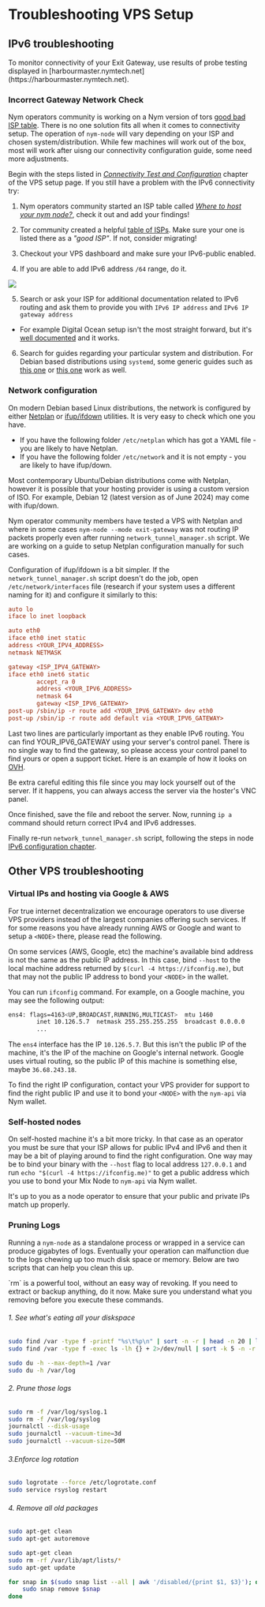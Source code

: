 
# Troubleshooting VPS Setup

<VarInfo/>

## IPv6 troubleshooting

<Callout type="info" emoji="ℹ️">
To monitor connectivity of your Exit Gateway, use results of probe testing displayed in [harbourmaster.nymtech.net](https://harbourmaster.nymtech.net).
</Callout>

### Incorrect Gateway Network Check

Nym operators community is working on a Nym version of tors [good bad ISP table](https://community.torproject.org/relay/community-resources/good-bad-isps/). There is no one solution fits all when it comes to connectivity setup. The operation of `nym-node` will vary depending on your ISP and chosen system/distribution.  While few machines will work out of the box, most will work after uisng our connectivity configuration guide, some need more adjustments.

Begin with the steps listed in [*Connectivity Test and Configuration*](../nodes/preliminary-steps/vps-setup.mdx#connectivity-test-and-configuration) chapter of the VPS setup page. If you still have a problem with the IPv6 connectivity try:

<Steps>

1. Nym operators community started an ISP table called [*Where to host your nym node?*](../community-counsel/isp-list.mdx), check it out and add your findings!

2. Tor community created a helpful [table of ISPs](https://community.torproject.org/relay/community-resources/good-bad-isps/). Make sure your one is listed there as a *"good ISP"*. If not, consider migrating!

3. Checkout your VPS dashboard and make sure your IPv6-public enabled.

4. If you are able to add IPv6 address `/64` range, do it.

![](/images/operators/ipv6_64.png)

5. Search or ask your ISP for additional documentation related to IPv6 routing and ask them to provide you with `IPv6 IP address` and `IPv6 IP gateway address`
- For example Digital Ocean setup isn't the most straight forward, but it's [well documented](https://docs.digitalocean.com/products/networking/ipv6/how-to/enable/#on-existing-droplets) and it works.

6. Search for guides regarding your particular system and distribution. For Debian based distributions using `systemd`, some generic guides such as [this one](https://cloudzy.com/blog/configure-ipv6-on-ubuntu/) or [this one](https://help.ovhcloud.com/csm/en-ie-vps-configuring-ipv6?id=kb_article_view&sysparm_article=KB0047567) work as well.

</Steps>

### Network configuration

On modern Debian based Linux distributions, the network is configured by either [Netplan](https://netplan.io/) or [ifup/ifdown](https://manpages.debian.org/testing/ifupdown/ifup.8.en.html) utilities. It is very easy to check which one you have.

- If you have the following folder `/etc/netplan` which has got a YAML file - you are likely to have Netplan.
- If you have the following folder `/etc/network` and it is not empty - you are likely to have ifup/down.

Most contemporary Ubuntu/Debian distributions come with Netplan, however it is possible that your hosting provider is using a custom version of ISO. For example, Debian 12 (latest version as of June 2024) may come with ifup/down.

Nym operator community members have tested a VPS with Netplan and where in some cases `nym-node --mode exit-gateway` was not routing IP packets properly even after running `network_tunnel_manager.sh` script. We are working on a guide to setup Netplan configuration manually for such cases.

Configuration of ifup/ifdown is a bit simpler. If the `network_tunnel_manager.sh` script doesn't do the job, open `/etc/network/interfaces` file (research if your system uses a different naming for it) and configure it similarly to this:

```ini
auto lo
iface lo inet loopback

auto eth0
iface eth0 inet static
address <YOUR_IPV4_ADDRESS>
netmask NETMASK

gateway <ISP_IPV4_GATEWAY>
iface eth0 inet6 static
        accept_ra 0
        address <YOUR_IPV6_ADDRESS>
        netmask 64
        gateway <ISP_IPV6_GATEWAY>
post-up /sbin/ip -r route add <YOUR_IPV6_GATEWAY> dev eth0
post-up /sbin/ip -r route add default via <YOUR_IPV6_GATEWAY>
```
Last two lines are particularly important as they enable IPv6 routing. You can find YOUR_IPV6_GATEWAY using your server's control panel. There is no single way to find the gateway, so please access your control panel to find yours or open a support ticket. Here is an example of how it looks on [OVH](https://help.ovhcloud.com/csm/en-ie-vps-configuring-ipv6?id=kb_article_view&sysparm_article=KB0047567).

<Callout type="warning" emoji="⚠️">
Be extra careful editing this file since you may lock yourself out of the server. If it happens, you can always access the server via the hoster's VNC panel.
</Callout>

Once finished, save the file and reboot the server. Now, running `ip a` command should return correct IPv4 and IPv6 addresses.

Finally re-run `network_tunnel_manager.sh` script, following the steps in node [IPv6 configuration chapter](../nodes/nym-node/configuration.mdx#ipv6-configuration).

## Other VPS troubleshooting

### Virtual IPs and hosting via Google & AWS

For true internet decentralization we encourage operators to use diverse VPS providers instead of the largest companies offering such services. If for some reasons you have already running AWS or Google and want to setup a `<NODE>` there, please read the following.

On some services (AWS, Google, etc) the machine's available bind address is not the same as the public IP address. In this case, bind `--host` to the local machine address returned by `$(curl -4 https://ifconfig.me)`, but that may not the public IP address to bond your `<NODE>` in the wallet.

You can run `ifconfig` command. For example, on a Google machine, you may see the following output:

```sh
ens4: flags=4163<UP,BROADCAST,RUNNING,MULTICAST>  mtu 1460
        inet 10.126.5.7  netmask 255.255.255.255  broadcast 0.0.0.0
        ...
```

The `ens4` interface has the IP `10.126.5.7`. But this isn't the public IP of the machine, it's the IP of the machine on Google's internal network. Google uses virtual routing, so the public IP of this machine is something else, maybe `36.68.243.18`.

To find the right IP configuration, contact your VPS provider for support to find the right public IP and use it to bond your `<NODE>` with the `nym-api` via Nym wallet.

### Self-hosted nodes

On self-hosted machine it's a bit more tricky. In that case as an operator you must be sure that your ISP allows for public IPv4 and IPv6 and then it may be a bit of playing around to find the right configuration. One way may be to bind your binary with the `--host` flag to local address `127.0.0.1` and run `echo "$(curl -4 https://ifconfig.me)"` to get a public address which you use to bond your Mix Node to `nym-api` via Nym wallet.

It's up to you as a node operator to ensure that your public and private IPs match up properly.

### Pruning Logs

Running a `nym-node` as a standalone process or wrapped in a service can produce gigabytes of logs. Eventually your operation can malfunction due to the logs chewing up too much disk space or memory. Below are two scripts that can help you clean this up.

<Callout type="warning" emoji="⚠️">
`rm` is a powerful tool, without an easy way of revoking. If you need to extract or backup anything, do it now. Make sure you understand what you removing before you execute these commands.
</Callout>


<Steps>

###### 1. See what's eating all your diskspace

```sh
sudo find /var -type f -printf "%s\t%p\n" | sort -n -r | head -n 20 | ls -lh
sudo find /var -type f -exec ls -lh {} + 2>/dev/null | sort -k 5 -n -r | head -n 20

sudo du -h --max-depth=1 /var
sudo du -h /var/log
```
###### 2. Prune those logs
```sh
sudo rm -f /var/log/syslog.1
sudo rm -f /var/log/syslog
journalctl --disk-usage
sudo journalctl --vacuum-time=3d
sudo journalctl --vacuum-size=50M
```

###### 3.Enforce log rotation
```sh
sudo logrotate --force /etc/logrotate.conf
sudo service rsyslog restart
```

###### 4. Remove all old packages
```sh
sudo apt-get clean
sudo apt-get autoremove

sudo apt-get clean
sudo rm -rf /var/lib/apt/lists/*
sudo apt-get update

for snap in $(sudo snap list --all | awk '/disabled/{print $1, $3}'); do
    sudo snap remove $snap
done
```

</Steps>

